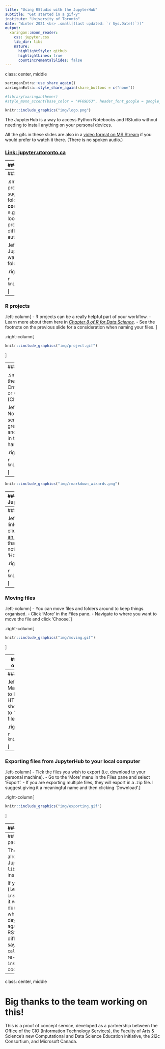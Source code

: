 ```yaml
---
title: "Using RStudio with the JupyterHub"
subtitle: "Get started in a gif-y"
institute: "University of Toronto"
date: "Winter 2021 <br> .small[(last updated: `r Sys.Date()`)]"
output:
  xaringan::moon_reader:
    css: jupyter.css
    lib_dir: libs
    nature:
      highlightStyle: github
      highlightLines: true
      countIncrementalSlides: false
--- 
```

class: center, middle

```r
xaringanExtra::use_share_again()
xaringanExtra::style_share_again(share_buttons = c("none"))
```

```r
#library(xaringanthemer)
#style_mono_accent(base_color = "#F69D63", header_font_google = google_font("Overlock"))
```

```r
knitr::include_graphics("img/logo.png")
```

The JupyterHub is a way to access Python Notebooks and RStudio without needing to install anything on your personal devices.

All the gifs in these slides are also in a [video format on MS Stream](https://web.microsoftstream.com/video/cdac6c6d-0a61-4cf1-843b-9c0b0c8b22ca) if you would prefer to watch it there. (There is no spoken audio.)

### [Link: jupyter.utoronto.ca](https://jupyter.utoronto.ca)


---
### Logging in

.left-column[
.midi[
1. Go to [jupyter.utoronto.ca](https://jupyter.utoronto.ca).
1. If you *are NOT logged in to your U of T account* in that browser, click 'Log in to Continue' and log in through the single sign on as usual.
1. If you *ARE logged in to your U of T account* in that browser, **select RStudio** before clicking 'Log in to start. This will open RStudio right away and you can skip the next step.
1. Click 'New' and select RStudio from the drop-down menu.
]
]

.right-column[

```r
knitr::include_graphics("img/logingin.gif")
```

]

---
### Setting up your folders

.small[.footnote[Note: if you're using R projects (see next slide) a lot, I'd actually suggest naming assignment/activity folders as follows: **coursecode_assignment**, e.g. "STA303_a1". *Why?* Then when you look through recent project from the project menu, you don't want to have 3 different "Assignment1"s. Projects are automatically named after their folder.]]

.left-column[
- If you're using the JupyterHub for several courses, you'll want to come up with a sensible file and folder structure.
]

.right-column[

```r
knitr::include_graphics("img/files.gif")
```

]

---
### R projects

.left-column[
- R projects can be a really helpful part of your workflow. 
- Learn more about them here in [*Chapter 8 of R for Data Science*](https://r4ds.had.co.nz/workflow-projects.html). 
- See the footnote on the previous slide for a consideration when naming your files. 
]

.right-column[

```r
knitr::include_graphics("img/project.gif")
```

]

---
### Opening new files

.small[
.footnote[To open a new R script (.R) the keyboard shortcut is	Ctrl+Shift+N /	Cmd+Shift+N (except on Chrome/Windows) or 	Ctrl+Alt+Shift+N /	Cmd+Shift+Alt+N (Chrome only). [More shortcuts here](https://support.rstudio.com/hc/en-us/articles/200711853-Keyboard-Shortcuts).]]

.left-column[
- You can create a new R Notebook or other R Markdown files or an R script from the Files menu.
- RMarkdown is a great way to have your code, visualizations and commentary all in one place. Learn more in the [*Definitive Guide*](https://bookdown.org/yihui/rmarkdown/) and download the handy [**cheatsheet**](https://rstudio.com/resources/cheatsheets/)
]

.right-column[

```r
knitr::include_graphics("img/openfile.gif")
```

]

---

```r
knitr::include_graphics("img/rmarkdown_wizards.png")
```

---
### Uploading files from your local computer to JupyterHub

.left-column[
- Upload data and other required files in the **Files** pane.
- If you have multiple files, zip/compress them locally before uploading them. They will automatically be unzipped for you. You can't select multiple files in the uploader.
]

.right-column[

```r
knitr::include_graphics("img/upload.gif")
```

]

---
### Using a sharing link

.left-column[
- If you have been given a sharing link, an are logged in to your U of T account, clicking it should open RStudio for you.
  - [Here is an example](https://jupyter.utoronto.ca/hub/user-redirect/git-pull?repo=https%3A%2F%2Fgithub.com%2Felb0%2Fjupyterexample&urlpath=rstudio%2F&branch=main).
- You'll notice that the same files that were previously open will be opened again, not necessarily the file you want. 
- Navigate to 'Home' and you'll see the new folder there.
]

.right-column[

```r
knitr::include_graphics("img/sharinglink.gif")
```

]

---
### Moving files

.left-column[
- You can move files and folders around to keep things organised.
- Click 'More' in the Files pane.
- Navigate to where you want to move the file and click 'Choose'.
]

.right-column[

```r
knitr::include_graphics("img/moving.gif")
```

]

---
#### A note on sharing links: getting back original files/updates from your instructor

If you want to get back original copies of any files, or your instructor updates the files for an assessment or activity, you can get/update these files by re-clicking the original provided sharing link. This will not overwrite your own work.

*If you've renamed your working folder or moved it into a subfolder*: Click the sharing link again. A new copy of the whole folder will appear in your Home folder. Move the files you want to the subfolder you are working in (see the previous slide). 

*If you haven't moved your working folder out of the Home folder nor renamed it*: Rename any files you have already worked on, for which you want to get the original. Click the sharing link again. Any new or missing files will now appear in your folder.
---
### Knitting Rmd files in RStudio

.left-column[
- When working with an R Markdown file (.Rmd) would will usually need to **Knit** to another format, such as PDF or HTML.
- Click the 'Knit' button, or if that isn't showing, there should be a down arrow next to 'Preview' that lets you choose the knitted file type.
]

.right-column[

```r
knitr::include_graphics("img/knitting.gif")
```

]

---
### Exporting files from JupyterHub to your local computer

.left-column[
- Tick the files you wish to export (i.e. download to your personal machine).
- Go to the 'More' menu in the Files pane and select 'Export'.
- If you are exporting multiple files, they will export in a .zip file. I suggest giving it a meaningful name and then clicking 'Download'.
]

.right-column[

```r
knitr::include_graphics("img/exporting.gif")
```

]

---
### Troubleshooting

.left-column[
.midi[
- Your session will time out after a period of inactivity. Refresh to reconnect.
- You can't have multiple RStudio windows open with the JupyterHub. You'll get a message that the old session has been disconnected when you open a new one.
- If you get out of RStudio you can get back in through the 'New' menu and then navigate using the Files pane or open a recent project.
]]

.right-column[

```r
knitr::include_graphics("img/troubleshooting.gif")
```

]

---
## A note about installing packages

There are several packages already installed for you on the JupyterHub.  E.g. you can run `library(tidyverse)` without installing tidyverse first.

If you have to install a package (i.e. use `install.packages("packagename")`) it will only remain installed for the duration of your session. That is, when you come back the next day, you will have to install it again. If you have experience with RStudio locally, this will be a bit different. If you get an error saying '`there is no package called`...' you probably need to re-add / un-comment the `install.packages()` part of your code.

---
class: center, middle

# Big thanks to the team working on this!

This is a proof of concept service, developed as a partnership between the Office of the CIO (Information Technology Services), the Faculty of Arts & Science’s new Computational and Data Science Education initiative, the 2i2c Consortium, and Microsoft Canada.
